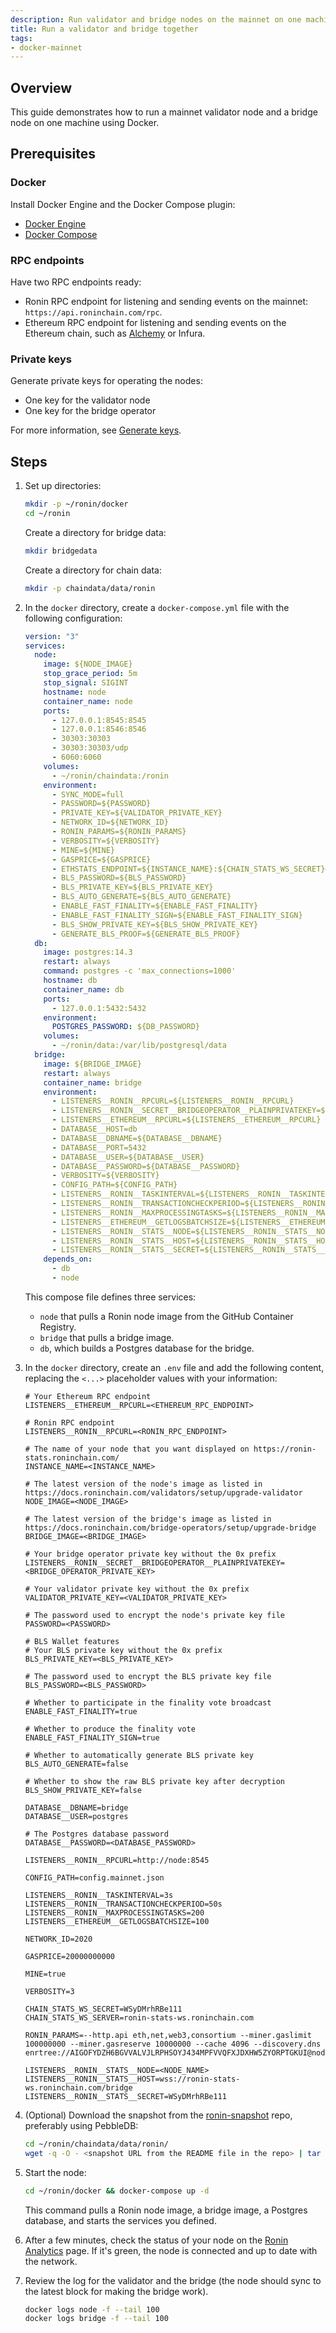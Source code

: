 ```yaml
---
description: Run validator and bridge nodes on the mainnet on one machine using Docker.
title: Run a validator and bridge together
tags:
- docker-mainnet
---
```


## Overview

This guide demonstrates how to run a mainnet validator node and a bridge node on one machine using Docker.

## Prerequisites

### Docker

Install Docker Engine and the Docker Compose plugin:

* [Docker Engine](https://docs.docker.com/engine/)
* [Docker Compose](https://docs.docker.com/compose/)

### RPC endpoints

Have two RPC endpoints ready:

* Ronin RPC endpoint for listening and sending events on the mainnet: `https://api.roninchain.com/rpc`.
* Ethereum RPC endpoint for listening and sending events on the Ethereum chain, such as [Alchemy](https://www.alchemy.com/overviews/private-rpc-endpoint) or Infura.

### Private keys

Generate private keys for operating the nodes:

* One key for the validator node
* One key for the bridge operator

For more information, see [Generate keys](../generate-keys.md).

## Steps

1. Set up directories:

   ```bash
   mkdir -p ~/ronin/docker
   cd ~/ronin
   ```

   Create a directory for bridge data:

   ```bash
   mkdir bridgedata
   ```

   Create a directory for chain data:

   ```bash
   mkdir -p chaindata/data/ronin
   ```

2. In the `docker` directory, create a `docker-compose.yml` file with the following configuration:

   ```yaml
   version: "3"
   services:
     node:
       image: ${NODE_IMAGE}
       stop_grace_period: 5m
       stop_signal: SIGINT
       hostname: node
       container_name: node
       ports:
         - 127.0.0.1:8545:8545
         - 127.0.0.1:8546:8546
         - 30303:30303
         - 30303:30303/udp
         - 6060:6060
       volumes:
         - ~/ronin/chaindata:/ronin
       environment:
         - SYNC_MODE=full
         - PASSWORD=${PASSWORD}
         - PRIVATE_KEY=${VALIDATOR_PRIVATE_KEY}
         - NETWORK_ID=${NETWORK_ID}
         - RONIN_PARAMS=${RONIN_PARAMS}
         - VERBOSITY=${VERBOSITY}
         - MINE=${MINE}
         - GASPRICE=${GASPRICE}
         - ETHSTATS_ENDPOINT=${INSTANCE_NAME}:${CHAIN_STATS_WS_SECRET}@${CHAIN_STATS_WS_SERVER}:443
         - BLS_PASSWORD=${BLS_PASSWORD}
         - BLS_PRIVATE_KEY=${BLS_PRIVATE_KEY}
         - BLS_AUTO_GENERATE=${BLS_AUTO_GENERATE}
         - ENABLE_FAST_FINALITY=${ENABLE_FAST_FINALITY}
         - ENABLE_FAST_FINALITY_SIGN=${ENABLE_FAST_FINALITY_SIGN}
         - BLS_SHOW_PRIVATE_KEY=${BLS_SHOW_PRIVATE_KEY}
         - GENERATE_BLS_PROOF=${GENERATE_BLS_PROOF}
     db:
       image: postgres:14.3
       restart: always
       command: postgres -c 'max_connections=1000'
       hostname: db
       container_name: db
       ports:
         - 127.0.0.1:5432:5432
       environment:
         POSTGRES_PASSWORD: ${DB_PASSWORD}
       volumes:
         - ~/ronin/data:/var/lib/postgresql/data
     bridge:
       image: ${BRIDGE_IMAGE}
       restart: always
       container_name: bridge
       environment:
         - LISTENERS__RONIN__RPCURL=${LISTENERS__RONIN__RPCURL}
         - LISTENERS__RONIN__SECRET__BRIDGEOPERATOR__PLAINPRIVATEKEY=${LISTENERS__RONIN__SECRET__BRIDGEOPERATOR__PLAINPRIVATEKEY}
         - LISTENERS__ETHEREUM__RPCURL=${LISTENERS__ETHEREUM__RPCURL}
         - DATABASE__HOST=db
         - DATABASE__DBNAME=${DATABASE__DBNAME}
         - DATABASE__PORT=5432
         - DATABASE__USER=${DATABASE__USER}
         - DATABASE__PASSWORD=${DATABASE__PASSWORD}
         - VERBOSITY=${VERBOSITY}
         - CONFIG_PATH=${CONFIG_PATH}
         - LISTENERS__RONIN__TASKINTERVAL=${LISTENERS__RONIN__TASKINTERVAL}
         - LISTENERS__RONIN__TRANSACTIONCHECKPERIOD=${LISTENERS__RONIN__TRANSACTIONCHECKPERIOD}
         - LISTENERS__RONIN__MAXPROCESSINGTASKS=${LISTENERS__RONIN__MAXPROCESSINGTASKS}
         - LISTENERS__ETHEREUM__GETLOGSBATCHSIZE=${LISTENERS__ETHEREUM__GETLOGSBATCHSIZE}
         - LISTENERS__RONIN__STATS__NODE=${LISTENERS__RONIN__STATS__NODE}
         - LISTENERS__RONIN__STATS__HOST=${LISTENERS__RONIN__STATS__HOST}
         - LISTENERS__RONIN__STATS__SECRET=${LISTENERS__RONIN__STATS__SECRET}
       depends_on:
         - db
         - node
   ```

   This compose file defines three services:
     * `node` that pulls a Ronin node image from the GitHub Container Registry.
     * `bridge` that pulls a bridge image.
     * `db`, which builds a Postgres database for the bridge.

3. In the `docker` directory, create an `.env` file and add the following content, replacing the `<...>` placeholder values with your information:

   ```text
   # Your Ethereum RPC endpoint
   LISTENERS__ETHEREUM__RPCURL=<ETHEREUM_RPC_ENDPOINT>

   # Ronin RPC endpoint
   LISTENERS__RONIN__RPCURL=<RONIN_RPC_ENDPOINT>
 
   # The name of your node that you want displayed on https://ronin-stats.roninchain.com/
   INSTANCE_NAME=<INSTANCE_NAME>
 
   # The latest version of the node's image as listed in https://docs.roninchain.com/validators/setup/upgrade-validator
   NODE_IMAGE=<NODE_IMAGE>
 
   # The latest version of the bridge's image as listed in https://docs.roninchain.com/bridge-operators/setup/upgrade-bridge
   BRIDGE_IMAGE=<BRIDGE_IMAGE>
 
   # Your bridge operator private key without the 0x prefix
   LISTENERS__RONIN__SECRET__BRIDGEOPERATOR__PLAINPRIVATEKEY=<BRIDGE_OPERATOR_PRIVATE_KEY>
 
   # Your validator private key without the 0x prefix
   VALIDATOR_PRIVATE_KEY=<VALIDATOR_PRIVATE_KEY>
 
   # The password used to encrypt the node's private key file
   PASSWORD=<PASSWORD>
 
   # BLS Wallet features
   # Your BLS private key without the 0x prefix
   BLS_PRIVATE_KEY=<BLS_PRIVATE_KEY>
 
   # The password used to encrypt the BLS private key file
   BLS_PASSWORD=<BLS_PASSWORD>
 
   # Whether to participate in the finality vote broadcast
   ENABLE_FAST_FINALITY=true
 
   # Whether to produce the finality vote
   ENABLE_FAST_FINALITY_SIGN=true
 
   # Whether to automatically generate BLS private key
   BLS_AUTO_GENERATE=false
 
   # Whether to show the raw BLS private key after decryption
   BLS_SHOW_PRIVATE_KEY=false
 
   DATABASE__DBNAME=bridge
   DATABASE__USER=postgres
 
   # The Postgres database password
   DATABASE__PASSWORD=<DATABASE_PASSWORD>
 
   LISTENERS__RONIN__RPCURL=http://node:8545
 
   CONFIG_PATH=config.mainnet.json
 
   LISTENERS__RONIN__TASKINTERVAL=3s
   LISTENERS__RONIN__TRANSACTIONCHECKPERIOD=50s
   LISTENERS__RONIN__MAXPROCESSINGTASKS=200
   LISTENERS__ETHEREUM__GETLOGSBATCHSIZE=100
 
   NETWORK_ID=2020
 
   GASPRICE=20000000000
 
   MINE=true
 
   VERBOSITY=3
 
   CHAIN_STATS_WS_SECRET=WSyDMrhRBe111
   CHAIN_STATS_WS_SERVER=ronin-stats-ws.roninchain.com
 
   RONIN_PARAMS=--http.api eth,net,web3,consortium --miner.gaslimit 100000000 --miner.gasreserve 10000000 --cache 4096 --discovery.dns enrtree://AIGOFYDZH6BGVVALVJLRPHSOYJ434MPFVVQFXJDXHW5ZYORPTGKUI@nodes.roninchain.com
   
   LISTENERS__RONIN__STATS__NODE=<NODE_NAME>
   LISTENERS__RONIN__STATS__HOST=wss://ronin-stats-ws.roninchain.com/bridge
   LISTENERS__RONIN__STATS__SECRET=WSyDMrhRBe111
   ```

5. (Optional) Download the snapshot from the [ronin-snapshot](https://github.com/axieinfinity/ronin-snapshot) repo, preferably using PebbleDB:

   ```bash
   cd ~/ronin/chaindata/data/ronin/
   wget -q -O - <snapshot URL from the README file in the repo> | tar -I zstd -xvf -
   ```

6. Start the node:

   ```bash
   cd ~/ronin/docker && docker-compose up -d
   ```

   This command pulls a Ronin node image, a bridge image, a Postgres database, and starts the services you defined.
7. After a few minutes, check the status of your node on the [Ronin Analytics](https://ronin-stats.roninchain.com/) page. If it's green, the node is connected and up to date with the network.

8. Review the log for the validator and the bridge (the node should sync to the latest block for making the bridge work).

   ```bash
   docker logs node -f --tail 100
   docker logs bridge -f --tail 100
   ```
